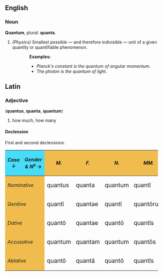 ==English==
===Noun===
'''Quantum''', plural: '''quanta'''.
# ''(Physics)'' Smallest possible &mdash; and therefore indivisible &mdash; unit of a given quantity or quantifiable phenomenon.
:: '''Examples:'''
::* ''Planck's constant is the quantum of angular momentum.''
::* ''The photon is the quantum of light.''

==Latin==
===Adjective===
('''quantus''', '''quanta''', '''quantum''')
# how much, how many

====Declension====
First and second declensions.

{| cellpadding="5" border="1"
!style="background:#47DCF8;"|  ''Case <br> <math> \downarrow </math> ''
!style="background:#47DCF8;"| ''Gender & N<sup>o</sup>'' <math> \rightarrow </math> 
!style="background:#F1BC4E;"| ''M.''
!style="background:#F1BC4E;"| ''F.''
!style="background:#F1BC4E;"| ''N.''
!style="background:#F1BC4E;"| ''MM.''
!style="background:#F1BC4E;"| ''FF.''
!style="background:#F1BC4E;"| ''NN.''
|-
!colspan=2 style="background:#F1BC4E;"| ''Nominative''
| <big> quantus </big> || <big> quanta </big>|| <big> quantum</big>
| <big>quant&#299;</big> || <big>quantae</big> || <big>quanta</big>
|-
!colspan=2 style="background:#F1BC4E;"| ''Genitive''
| <big>quant&#299;</big> || <big>quantae</big> || <big>quant&#299;</big>
| <big>quant&#333;rum || <big>quant&#257;rum ||<big>quant&#333;rum</big>
|-
!colspan=2 style="background:#F1BC4E;"| ''Dative''
| <big>quant&#333; || <big>quantae || <big>quant&#333;
| <big>quant&#299;s || <big>quant&#299;s || <big>quant&#299;s
|-
!colspan=2 style="background:#F1BC4E;"| ''Accusative''
| <big>quantum || <big>quantam || <big>quantum
| <big>quant&#333;s || <big>quant&#257;s || <big>quanta
|-
!colspan=2 style="background:#F1BC4E;"| ''Ablative''
| <big>quant&#333; || <big>quant&#257; || <big>quant&#333;
| <big>quant&#299;s || <big>quant&#299;s || <big>quant&#299;s
|}